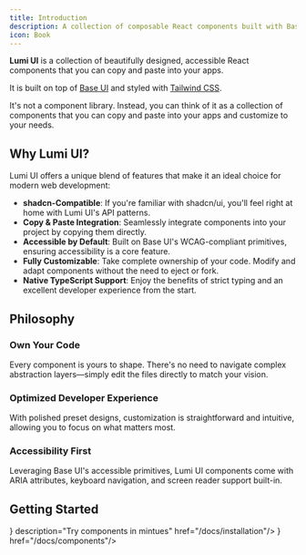 ```yaml
---
title: Introduction
description: A collection of composable React components built with Base UI and Tailwind CSS, designed for clarity, speed, and complete code ownership. Inspired by Shadcn.
icon: Book
---
```



**Lumi UI** is a collection of beautifully designed, accessible React components that you can copy and paste into your apps.

It is built on top of [Base UI](https://base-ui.com/) and styled with [Tailwind CSS](https://tailwindcss.com/).

It's not a component library. Instead, you can think of it as a collection of components that you can copy and paste into your apps and customize to your needs.

## Why Lumi UI?

Lumi UI offers a unique blend of features that make it an ideal choice for modern web development:

- **shadcn-Compatible**: If you're familiar with shadcn/ui, you'll feel right at home with Lumi UI's API patterns.
- **Copy & Paste Integration**: Seamlessly integrate components into your project by copying them directly.
- **Accessible by Default**: Built on Base UI's WCAG-compliant primitives, ensuring accessibility is a core feature.
- **Fully Customizable**: Take complete ownership of your code. Modify and adapt components without the need to eject or fork.
- **Native TypeScript Support**: Enjoy the benefits of strict typing and an excellent developer experience from the start.

## Philosophy

### Own Your Code

Every component is yours to shape. There's no need to navigate complex abstraction layers—simply edit the files directly to match your vision.

### Optimized Developer Experience

With polished preset designs, customization is straightforward and intuitive, allowing you to focus on what matters most.

### Accessibility First

Leveraging Base UI's accessible primitives, Lumi UI components come with ARIA attributes, keyboard navigation, and screen reader support built-in.

## Getting Started

<div className="flex flex-col md:flex-row gap-4 md:justify-between">
  <CTACard title="Installation Guide" icon={<PlayIcon className="size-4"/>} description="Try components in mintues" href="/docs/installation"/>
  <CTACard title="Browse Components" icon={<DiamondIcon className="size-4"/>} href="/docs/components"/>
</div>


